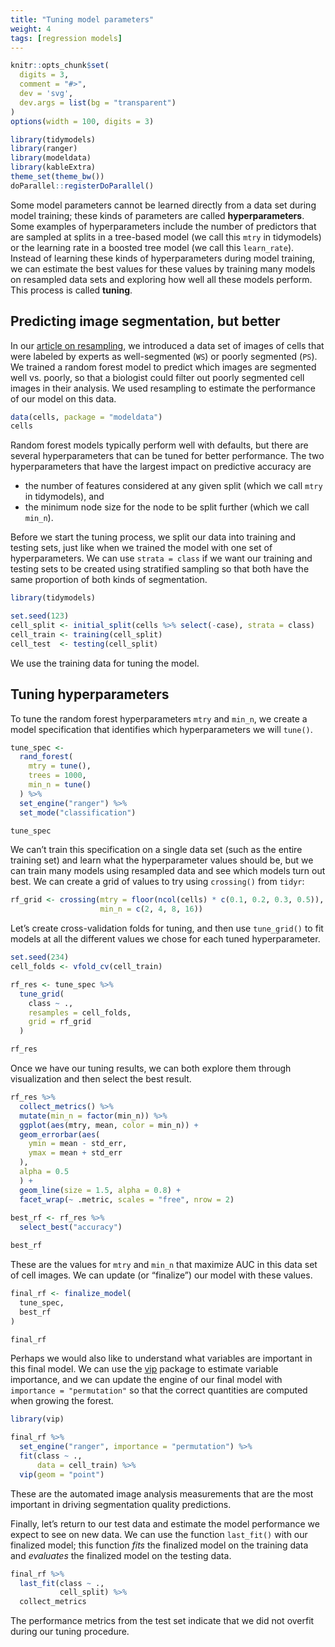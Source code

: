 ```yaml
---
title: "Tuning model parameters"
weight: 4
tags: [regression models]
---
```



```r
knitr::opts_chunk$set(
  digits = 3,
  comment = "#>",
  dev = 'svg', 
  dev.args = list(bg = "transparent")
)
options(width = 100, digits = 3)

library(tidymodels)
library(ranger)
library(modeldata)
library(kableExtra)
theme_set(theme_bw())
doParallel::registerDoParallel()
```

Some model parameters cannot be learned directly from a data set during model training; these kinds of parameters are called **hyperparameters**. Some examples of hyperparameters include the number of predictors that are sampled at splits in a tree-based model (we call this `mtry` in tidymodels) or the learning rate in a boosted tree model (we call this `learn_rate`). Instead of learning these kinds of hyperparameters during model training, we can estimate the best values for these values by training many models on resampled data sets and exploring how well all these models perform. This process is called **tuning**.

## Predicting image segmentation, but better

In our [article on resampling](LINKTODO), we introduced a data set of images of cells that were labeled by experts as well-segmented (`WS`) or poorly segmented (`PS`). We trained a random forest model to predict which images are segmented well vs. poorly, so that a biologist could filter out poorly segmented cell images in their analysis. We used resampling to estimate the performance of our model on this data.

```r
data(cells, package = "modeldata")
cells
```

Random forest models typically perform well with defaults, but there are several hyperparameters that can be tuned for better performance. The two hyperparameters that have the largest impact on predictive accuracy are

- the number of features considered at any given split (which we call `mtry` in tidymodels), and
- the minimum node size for the node to be split further (which we call `min_n`).

Before we start the tuning process, we split our data into training and testing sets, just like when we trained the model with one set of hyperparameters. We can use `strata = class` if we want our training and testing sets to be created using stratified sampling so that both have the same proportion of both kinds of segmentation.

```r
library(tidymodels) 

set.seed(123)
cell_split <- initial_split(cells %>% select(-case), strata = class)
cell_train <- training(cell_split)
cell_test  <- testing(cell_split)
```

We use the training data for tuning the model.

## Tuning hyperparameters

To tune the random forest hyperparameters `mtry` and `min_n`, we create a model specification that identifies which hyperparameters we will `tune()`.

```r
tune_spec <- 
  rand_forest(
    mtry = tune(),
    trees = 1000,
    min_n = tune()
  ) %>% 
  set_engine("ranger") %>% 
  set_mode("classification")

tune_spec
```

We can't train this specification on a single data set (such as the entire training set) and learn what the hyperparameter values should be, but we can train many models using resampled data and see which models turn out best. We can create a grid of values to try using `crossing()` from `tidyr`:

```r
rf_grid <- crossing(mtry = floor(ncol(cells) * c(0.1, 0.2, 0.3, 0.5)),
                    min_n = c(2, 4, 8, 16))
```

Let's create cross-validation folds for tuning, and then use `tune_grid()` to fit models at all the different values we chose for each tuned hyperparameter.

```r
set.seed(234)
cell_folds <- vfold_cv(cell_train)

rf_res <- tune_spec %>%
  tune_grid(
    class ~ .,
    resamples = cell_folds,
    grid = rf_grid
  )

rf_res
```

Once we have our tuning results, we can both explore them through visualization and then select the best result.

```r
rf_res %>%
  collect_metrics() %>%
  mutate(min_n = factor(min_n)) %>%
  ggplot(aes(mtry, mean, color = min_n)) +
  geom_errorbar(aes(
    ymin = mean - std_err,
    ymax = mean + std_err
  ),
  alpha = 0.5
  ) +
  geom_line(size = 1.5, alpha = 0.8) +
  facet_wrap(~ .metric, scales = "free", nrow = 2)
  
best_rf <- rf_res %>%
  select_best("accuracy")

best_rf
```

These are the values for `mtry` and `min_n` that maximize AUC in this data set of cell images. We can update (or "finalize") our model with these values.

```r
final_rf <- finalize_model(
  tune_spec,
  best_rf
)

final_rf
```

Perhaps we would also like to understand what variables are important in this final model. We can use the [vip](https://koalaverse.github.io/vip/) package to estimate variable importance, and we can update the engine of our final model with `importance = "permutation"` so that the correct quantities are computed when growing the forest.

```r
library(vip)

final_rf %>%
  set_engine("ranger", importance = "permutation") %>% 
  fit(class ~ .,
      data = cell_train) %>%
  vip(geom = "point")
```

These are the automated image analysis measurements that are the most important in driving segmentation quality predictions.

Finally, let's return to our test data and estimate the model performance we expect to see on new data. We can use the function `last_fit()` with our finalized model; this function _fits_ the finalized model on the training data and _evaluates_ the finalized model on the testing data.

```r
final_rf %>%
  last_fit(class ~ ., 
           cell_split) %>%
  collect_metrics
```

The performance metrics from the test set indicate that we did not overfit during our tuning procedure.
